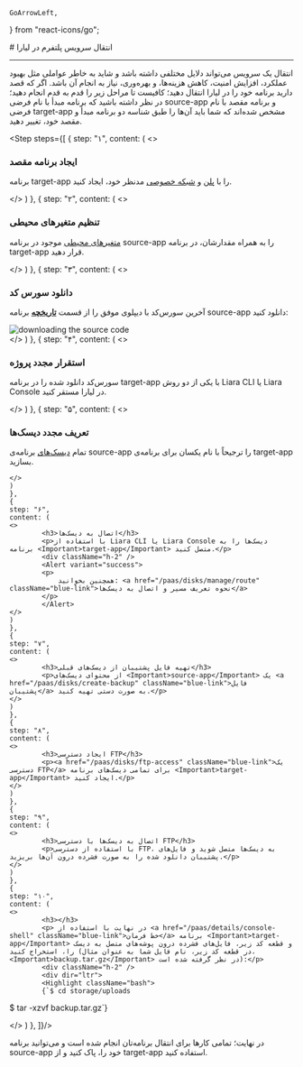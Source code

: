     GoArrowLeft,
} from "react-icons/go";


<Layout>
<Head>
<title>مستندات انتقال پلتفرم - لیارا</title>
</Head>
# انتقال سرویس پلتفرم در لیارا

<hr className="mb-2" />
انتقال یک سرویس می‌تواند دلایل مختلفی داشته باشد و شاید به خاطر عواملی مثل بهبود عملکرد، افزایش امنیت، کاهش هزینه‌ها، و بهره‌وری، نیاز به انجام آن باشد. 
اگر که قصد دارید برنامه خود را در لیارا انتقال دهید؛ کافیست تا مراحل زیر را قدم به قدم انجام دهید؛ در نظر داشته باشید که برنامه مبدأ با نام فرضی <Important>source-app</Important> و برنامه مقصد با نام فرضی <Important>target-app</Important> مشخص شده‌اند که شما باید آن‌‌ها را طبق شناسه دو برنامه مبدأ و مقصد خود، تغییر دهید.

<Step  steps={[
    {
    step: "۱",
    content: (
    <>
            <h3>ایجاد برنامه مقصد</h3>
            <p>برنامه <Important>target-app</Important> را با <a href="/paas/details/plans/about" className="blue-link">پلن</a> و <a href="/paas/details/private-network" className="blue-link">شبکه خصوصی</a> مدنظر خود، ایجاد کنید.</p>
    </>
    )
    },
    {
    step: "۲",
    content: (
    <>
            <h3>تنظیم متغیرهای محیطی</h3>
            <p><a href="/paas/details/envs" className="blue-link">متغیرهای محیطی</a> موجود در برنامه <Important>source-app</Important> را به همراه مقدارشان، در برنامه <Important>target-app</Important> قرار دهید.</p>
    </>
    )
    },
    {
    step: "۳",
    content: (
    <>
            <h3>دانلود سورس کد</h3>
            <p>آخرین سورس‌کد با دیپلوی موفق را از قسمت <a href="/paas/details/private-registery" className="blue-link"><b>تاریخچه</b></a> برنامه <Important>source-app</Important> دانلود کنید:</p>
            <div className="h-2" />
            <img src="https://files.liara.ir/liara/docs/downloading-source-code-using-console.gif" alt="downloading the source code" />
            <div className="h-2" />
    </>
    )
    },
    {
    step: "۴",
    content: (
    <>
            <h3>استقرار مجدد پروژه</h3>
            <p>سورس‌کد دانلود شده را در برنامه <Important>target-app</Important> با یکی از دو روش Liara CLI یا Liara Console در لیارا مستقر کنید.</p>
    </>
    )
    },
    {
    step: "۵",
    content: (
    <>
            <h3>تعریف مجدد دیسک‌ها</h3>
            <p>تمام <a href="/paas/disks/about" className="blue-link">دیسک‌های</a> برنامه‌ی <Important>source-app</Important> را ترجیحاً با نام یکسان برای برنامه‌ی <Important>target-app</Important> بسازید.</p>

    </>
    )
    },
    {
    step: "۶",
    content: (
    <>
            <h3>اتصال به دیسک‌ها</h3>
            <p>با استفاده از Liara CLI یا Liara Console دیسک‌ها را به برنامه <Important>target-app</Important> متصل کنید.</p>
            <div className="h-2" />
            <Alert variant="success">
            <p>
                همچنین بخوانید: <a href="/paas/disks/manage/route" className="blue-link">نحوه تعریف مسیر و اتصال به دیسک‌ها</a>
            </p>
            </Alert>
    </>
    )
    },
    {
    step: "۷",
    content: (
    <>
            <h3>تهیه فایل پشتیبان از دیسک‌های قبلی</h3>
            <p>از محتوای دیسک‌های <Important>source-app</Important> یک <a href="/paas/disks/create-backup" className="blue-link">فایل پشتیبان</a> به صورت دستی تهیه کنید.</p>
    </>
    )
    },
    {
    step: "۸",
    content: (
    <>
            <h3>ایجاد دسترسی FTP</h3>
            <p><a href="/paas/disks/ftp-access" className="blue-link">یک دسترسی FTP</a> برای تمامی دیسک‌های برنامه <Important>target-app</Important> ایجاد کنید.</p>
    </>
    )
    },
    {
    step: "۹",
    content: (
    <>
            <h3>اتصال به دیسک‌ها با دسترسی FTP</h3>
            <p>با استفاده از دسترسی FTP، به دیسک‌ها متصل شوید و فایل‌های پشتیبان دانلود شده را به صورت فشرده درون آن‌ها بریزید.</p>
    </>
    )
    },
    {
    step: "۱۰",
    content: (
    <>
            <h3></h3>
            <p> در نهایت با استفاده از <a href="/paas/details/console-shell" className="blue-link">خط فرمان</a> برنامه <Important>target-app</Important> و قطعه کد زیر، فایل‌های فشرده درون پوشه‌های متصل به دیسک را، استخراج کنید (در قطعه کد زیر، نام فایل شما به عنوان مثال، <Important>backup.tar.gz</Important> در نظر گرفته شده است):</p>
            <div className="h-2" />
            <div dir="ltr">
            <Highlight className="bash">
            {`$ cd storage/uploads
$ tar -xzvf backup.tar.gz`}
            </Highlight>
            </div>
    </>
    )
    },
]}/>
<div className="h-4" />
در نهایت؛ تمامی کارها برای انتقال برنامه‌تان انجام شده است و می‌توانید برنامه <Important>source-app</Important> خود را، پاک کنید و از <Important>target-app</Important> استفاده کنید.

</Layout>